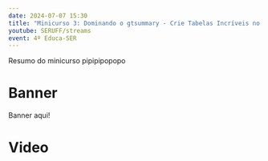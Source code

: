 ```yaml
---
date: 2024-07-07 15:30
title: "Minicurso 3: Dominando o gtsummary - Crie Tabelas Incríveis no R"
youtube: SERUFF/streams
event: 4º Educa-SER
---
```


Resumo do minicurso pipipipopopo

# Banner

Banner aqui!

# Video
